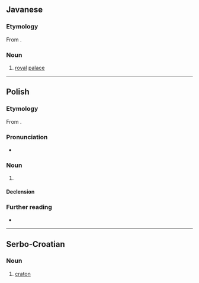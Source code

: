 ==Javanese==
{{wp|lang=jv}}

===Etymology===
From {{circumfix|jv|ka-|ratu|-an}}.

===Noun===
{{head|jv|noun}}

# [[royal]] [[palace]]

----

==Polish==
{{wp|lang=pl}}

===Etymology===
From {{der|pl|grc|κράτος||strength, might}}.

===Pronunciation===
* {{pl-IPA}}

===Noun===
{{pl-noun|m-in}}

# {{lb|pl|geology}} {{l|en|craton}}

====Declension====
{{pl-decl-noun-m-in}}

===Further reading===
* {{R:PWN}}

----

==Serbo-Croatian==

===Noun===
{{sh-noun|g=m}}

# {{lb|sh|geology}} [[craton]]